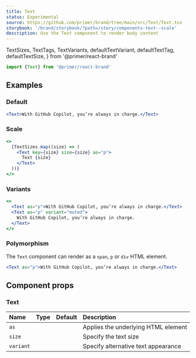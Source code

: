 ```yaml
---
title: Text
status: Experimental
source: https://github.com/primer/brand/tree/main/src/Text/Text.tsx
storybook: '/brand/storybook/?path=/story/components-text--scale'
description: Use the Text component to render body content
---
```


  TextSizes,
  TextTags,
  TextVariants,
  defaultTextVariant,
  defaultTextTag,
  defaultTextSize,
} from '@primer/react-brand'

```js
import {Text} from '@primer/react-brand'
```

## Examples

### Default

```jsx live
<Text>With GitHub Copilot, you’re always in charge.</Text>
```

### Scale

```jsx live
<>
  {TextSizes.map((size) => (
    <Text key={size} size={size} as="p">
      Text {size}
    </Text>
  ))}
</>
```

### Variants

```jsx live
<>
  <Text as="p">With GitHub Copilot, you’re always in charge.</Text>
  <Text as="p" variant="muted">
    With GitHub Copilot, you’re always in charge.
  </Text>
</>
```

### Polymorphism

The `Text` component can render as a `span`, `p` or `div` HTML element.

```jsx live
<Text as="p">With GitHub Copilot, you’re always in charge.</Text>
```

## Component props

### Text

| Name      | Type                                                    |                      Default                      | Description                         |
| :-------- | :------------------------------------------------------ | :-----------------------------------------------: | :---------------------------------- |
| `as`      | <PropTableValues values={TextTags} addLineBreaks />     |   <PropTableValues values={[defaultTextTag]} />   | Applies the underlying HTML element |
| `size`    | <PropTableValues values={TextSizes} addLineBreaks />    |  <PropTableValues values={[defaultTextSize]} />   | Specify the text size               |
| `variant` | <PropTableValues values={TextVariants} addLineBreaks /> | <PropTableValues values={[defaultTextVariant]} /> | Specify alternative text appearance |

